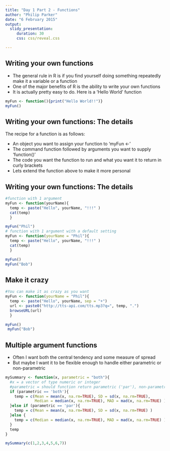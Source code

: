 ```yaml
---
title: "Day 1 Part 2 - Functions"
author: "Philip Parker"
date: "6 February 2015"
output:
  slidy_presentation:
     duration: 30
     css: css/reveal.css

---
```



## Writing your own functions

- The general rule in R is if you find yourself doing something repeatedly make it a variable or a function
- One of the major benefits of R is the ability to write your own functions
- It is actually pretty easy to do. Here is a 'Hello World' function

```r
myFun <- function(){print("Hello World!!")} 
myFun()
```

## Writing your own functions: The details

The recipe for a function is as follows:

- An object you want to assign your function to 'myFun <-'
- The command function followed by arguments you want to supply 'function()'
- The code you want the function to run and what you want it to return in curly brackets
- Lets extend the function above to make it more personal

## Writing your own functions: The details

```r
#function with 1 argument
myFun <- function(yourName){
  temp <- paste("Hello", yourName, "!!!" )
  cat(temp)
  }

myFun("Phil")
# function with 1 argument with a default setting
myFun <- function(yourName = "Phil"){
  temp <- paste("Hello", yourName, "!!!" )
  cat(temp)
  }

myFun()
myFun("Bob")
```

## Make it crazy
```r
#You can make it as crazy as you want
myFun <- function(yourName = "Phil"){
  temp <- paste("Hello", yourName, sep = "+")
  url <- paste0("http://tts-api.com/tts.mp3?q=", temp, ".")
  browseURL(url)
  }

myFun()
 myFun("Bob")
```

## Multiple argument functions

- Often I want both the central tendency and some measure of spread
- But maybe I want it to be flexible enough to handle either parametric or non-parametric

```r
mySummary <- function(x, parametric = "both"){
  #x = a vector of type numeric or integer
  #parametric = should function return parametric ('par'), non-parametric ('npar'), or both ('both')
  if (parametric == 'both'){
    temp = c(Mean = mean(x, na.rm=TRUE), SD = sd(x, na.rm=TRUE), 
             Median = median(x, na.rm=TRUE), MAD = mad(x, na.rm=TRUE) )
  }else if (parametric == 'par'){
    temp = c(Mean = mean(x, na.rm=TRUE), SD = sd(x, na.rm=TRUE) )
  }else {
    temp = c(Median = median(x, na.rm=TRUE), MAD = mad(x, na.rm=TRUE) )
  }
  temp
}

mySummary(c(1,2,3,4,5,6,7))
```

